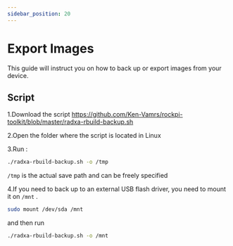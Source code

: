 ```yaml
---
sidebar_position: 20
---
```


# Export Images

This guide will instruct you on how to back up or export images from your device.

<!--
## rkdeveloptool

rkdeveloptool 的安装请参阅 [rkdeveloptool 安装教程](rk-dev-tool#Linux/MacOS).

rkdeveloptool 提供了一系列的操作命令，其中 rl 命令可进行镜像的导出，具体步骤如下:

首先，下载 [loader](https://dl.radxa.com/rock5/sw/images/loader/rock-5b/rk3588_spl_loader_v1.08.111.bin)， 通过以下命令烧录：

```bash
	rkdeveloptool db rkxx_loader_vx.xx.bin
```

然后通过以下命令导出镜像:

```bash
ReadLBA: rl  <BeginSec> <SectorLen> <File>
```

其中，<BeginSec\> 设为 0，<SectorLen\> 为扇区总数，通过磁盘总字节数/512 得出，<File\> 为导出文件，包括文件名及路径

-->

## Script

1.Download the script https://github.com/Ken-Vamrs/rockpi-toolkit/blob/master/radxa-rbuild-backup.sh

2.Open the folder where the script is located in Linux

3.Run :

```bash
./radxa-rbuild-backup.sh -o /tmp
```

`/tmp` is the actual save path and can be freely specified

4.If you need to back up to an external USB flash driver, you need to mount it on `/mnt` .

```bash
sudo mount /dev/sda /mnt
```

and then run

```bash
./radxa-rbuild-backup.sh -o /mnt
```

<!-- ## RKDevtool -->
